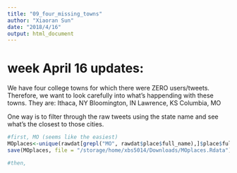 ```yaml
---
title: "09_four_missing_towns"
author: "Xiaoran Sun"
date: "2018/4/16"
output: html_document
---
```


# week April 16 updates:
We have four college towns for which there were ZERO users/tweets. Therefore, we want to look carefully into what's happending with these towns.
They are:
Ithaca, NY
Bloomington, IN
Lawrence, KS
Columbia, MO

One way is to filter through the raw tweets using the state name and see what's the closest to those cities.
```r
#first, MO (seems like the easiest)
MOplaces<-unique(rawdat[grepl("MO", rawdat$place$full_name),]$place$full_name)
save(MOplaces, file = "/storage/home/xbs5014/Downloads/MOplaces.Rdata")
```

```r
#then,
```